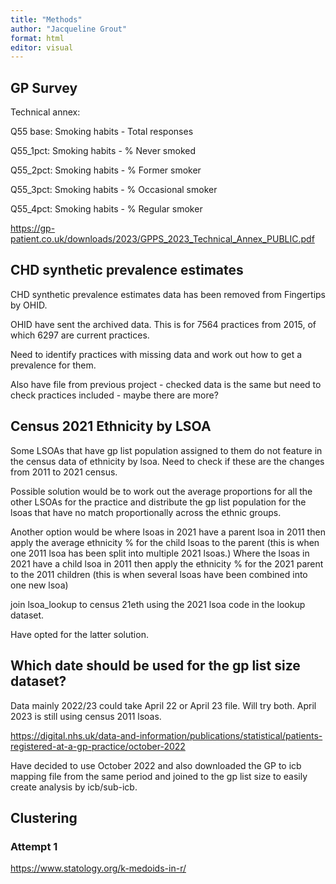 ```yaml
---
title: "Methods"
author: "Jacqueline Grout"
format: html
editor: visual
---
```


## GP Survey

Technical annex:

Q55 base: Smoking habits - Total responses

Q55_1pct: Smoking habits - % Never smoked

Q55_2pct: Smoking habits - % Former smoker

Q55_3pct: Smoking habits - % Occasional smoker

Q55_4pct: Smoking habits - % Regular smoker

<https://gp-patient.co.uk/downloads/2023/GPPS_2023_Technical_Annex_PUBLIC.pdf>

## CHD synthetic prevalence estimates

CHD synthetic prevalence estimates data has been removed from Fingertips by OHID.

OHID have sent the archived data. This is for 7564 practices from 2015, of which 6297 are current practices.

Need to identify practices with missing data and work out how to get a prevalence for them.

Also have file from previous project - checked data is the same but need to check practices included - maybe there are more?

## Census 2021 Ethnicity by LSOA

Some LSOAs that have gp list population assigned to them do not feature in the census data of ethnicity by lsoa. Need to check if these are the changes from 2011 to 2021 census.

Possible solution would be to work out the average proportions for all the other LSOAs for the practice and distribute the gp list population for the lsoas that have no match proportionally across the ethnic groups.

Another option would be where lsoas in 2021 have a parent lsoa in 2011 then apply the average ethnicity % for the child lsoas to the parent (this is when one 2011 lsoa has been split into multiple 2021 lsoas.) Where the lsoas in 2021 have a child lsoa in 2011 then apply the ethnicity % for the 2021 parent to the 2011 children (this is when several lsoas have been combined into one new lsoa)

join lsoa_lookup to census 21eth using the 2021 lsoa code in the lookup dataset.

Have opted for the latter solution.

## Which date should be used for the gp list size dataset?

Data mainly 2022/23 could take April 22 or April 23 file. Will try both. April 2023 is still using census 2011 lsoas.

<https://digital.nhs.uk/data-and-information/publications/statistical/patients-registered-at-a-gp-practice/october-2022>

Have decided to use October 2022 and also downloaded the GP to icb mapping file from the same period and joined to the gp list size to easily create analysis by icb/sub-icb.

## Clustering

### Attempt 1

<https://www.statology.org/k-medoids-in-r/>
